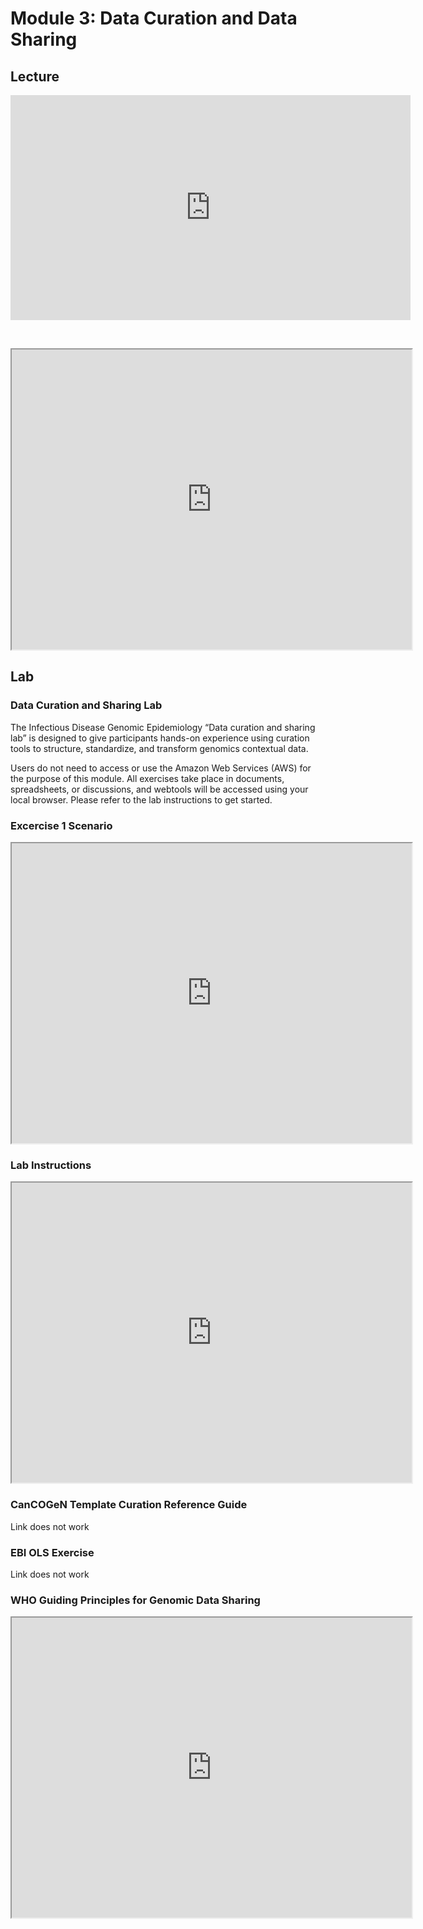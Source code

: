 # Module 3: Data Curation and Data Sharing

## Lecture

<iframe width="640" height="360" src="https://www.youtube.com/embed/NMKQTzLtx1c?si=K6TRuteBigI8e9wN" title="YouTube video player" frameborder="0" allow="accelerometer; autoplay; clipboard-write; encrypted-media; gyroscope; picture-in-picture; web-share" referrerpolicy="strict-origin-when-cross-origin" allowfullscreen></iframe>

<br>

<iframe src="https://drive.google.com/file/d/1bscrtbtkxzsGdQN07wuZG0ndHI4Woskl/preview" width="640" height="480" allow="autoplay"></iframe>

## Lab

### Data Curation and Sharing Lab

The Infectious Disease Genomic Epidemiology “Data curation and sharing lab” is designed to give participants hands-on experience using curation tools to structure, standardize, and transform genomics contextual data.

Users do not need to access or use the Amazon Web Services (AWS) for the purpose of this module. All exercises take place in documents, spreadsheets, or discussions, and webtools will be accessed using your local browser. Please refer to the lab instructions to get started.

### Excercise 1 Scenario

<iframe src="https://drive.google.com/file/d/15MgGUcDhsAsDsdVgzVgx3v3QkyZOhs9P/preview" width="640" height="480" allow="autoplay"></iframe>

### Lab Instructions

<iframe src="https://drive.google.com/file/d/16I9CMsOs4AVwcnYIlYDPacA2kpKG6Sye/preview" width="640" height="480" allow="autoplay"></iframe>

### CanCOGeN Template Curation Reference Guide

Link does not work

### EBI OLS Exercise

Link does not work

### WHO Guiding Principles for Genomic Data Sharing

<iframe src="https://drive.google.com/file/d/1jKPbhM6DRxU_UKdU4EqFwQgLN7lE4HYx/preview" width="640" height="480" allow="autoplay"></iframe>

